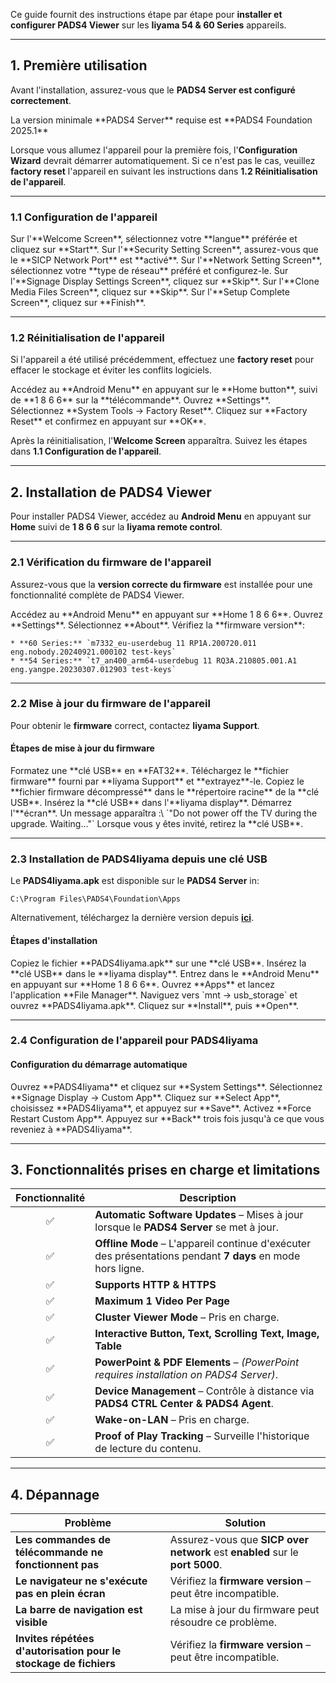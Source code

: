 Ce guide fournit des instructions étape par étape pour **installer et configurer PADS4 Viewer** sur les **Iiyama 54 & 60 Series** appareils.

***

## **1. Première utilisation**

Avant l'installation, assurez-vous que le **PADS4 Server est configuré correctement**.

<Note>
  La version minimale **PADS4 Server** requise est **PADS4 Foundation 2025.1**
</Note>

Lorsque vous allumez l'appareil pour la première fois, l'**Configuration Wizard** devrait démarrer automatiquement. Si ce n'est pas le cas, veuillez **factory reset** l'appareil en suivant les instructions dans **1.2 Réinitialisation de l'appareil**.

***

### **1.1 Configuration de l'appareil**

<Steps>
  <Step title="Première étape">
    Sur l'**Welcome Screen**, sélectionnez votre **langue** préférée et cliquez sur **Start**.
  </Step>

  <Step title="Deuxième étape">
    Sur l'**Security Setting Screen**, assurez-vous que le **SICP Network Port** est **activé**.
  </Step>

  <Step title="Troisième étape">
    Sur l'**Network Setting Screen**, sélectionnez votre **type de réseau** préféré et configurez-le.
  </Step>

  <Step title="Quatrième étape">
    Sur l'**Signage Display Settings Screen**, cliquez sur **Skip**.
  </Step>

  <Step title="Cinquième étape">
    Sur l'**Clone Media Files Screen**, cliquez sur **Skip**.
  </Step>

  <Step title="Sixième étape">
    Sur l'**Setup Complete Screen**, cliquez sur **Finish**.
  </Step>
</Steps>

***

### **1.2 Réinitialisation de l'appareil**

Si l'appareil a été utilisé précédemment, effectuez une **factory reset** pour effacer le stockage et éviter les conflits logiciels.

<Steps>
  <Step title="Première étape">
    Accédez au **Android Menu** en appuyant sur le **Home button**, suivi de **1 8 6 6** sur la **télécommande**.
  </Step>

  <Step title="Deuxième étape">
    Ouvrez **Settings**.
  </Step>

  <Step title="Troisième étape">
    Sélectionnez **System Tools → Factory Reset**.
  </Step>

  <Step title="Quatrième étape">
    Cliquez sur **Factory Reset** et confirmez en appuyant sur **OK**.
  </Step>
</Steps>

Après la réinitialisation, l'**Welcome Screen** apparaîtra. Suivez les étapes dans **1.1 Configuration de l'appareil**.

***

## **2. Installation de PADS4 Viewer**

Pour installer PADS4 Viewer, accédez au **Android Menu** en appuyant sur **Home** suivi de **1 8 6 6** sur la **Iiyama remote control**.

***

### **2.1 Vérification du firmware de l'appareil**

Assurez-vous que la **version correcte du firmware** est installée pour une fonctionnalité complète de PADS4 Viewer.

<Steps>
  <Step title="Première étape">
    Accédez au **Android Menu** en appuyant sur **Home 1 8 6 6**.
  </Step>

  <Step title="Deuxième étape">
    Ouvrez **Settings**.
  </Step>

  <Step title="Troisième étape">
    Sélectionnez **About**.
  </Step>

  <Step title="Quatrième étape">
    Vérifiez la **firmware version**:

    * **60 Series:** `m7332_eu-userdebug 11 RP1A.200720.011 eng.nobody.20240921.000102 test-keys`
    * **54 Series:** `t7_an400_arm64-userdebug 11 RQ3A.210805.001.A1 eng.yangpe.20230307.012903 test-keys`
  </Step>
</Steps>

***

### **2.2 Mise à jour du firmware de l'appareil**

Pour obtenir le **firmware** correct, contactez **Iiyama Support**.

#### **Étapes de mise à jour du firmware**

<Steps>
  <Step title="Première étape">
    Formatez une **clé USB** en **FAT32**.
  </Step>

  <Step title="Deuxième étape">
    Téléchargez le **fichier firmware** fourni par **Iiyama Support** et **extrayez**-le.
  </Step>

  <Step title="Troisième étape">
    Copiez le **fichier firmware décompressé** dans le **répertoire racine** de la **clé USB**.
  </Step>

  <Step title="Quatrième étape">
    Insérez la **clé USB** dans l'**Iiyama display**.
  </Step>

  <Step title="Cinquième étape">
    Démarrez l'**écran**. Un message apparaîtra :\
    `"Do not power off the TV during the upgrade. Waiting..."`
  </Step>

  <Step title="Sixième étape">
    Lorsque vous y êtes invité, retirez la **clé USB**.
  </Step>
</Steps>

***

### **2.3 Installation de PADS4Iiyama depuis une clé USB**

Le **PADS4Iiyama.apk** est disponible sur le **PADS4 Server** in:

```
C:\Program Files\PADS4\Foundation\Apps  
```

Alternativement, téléchargez la dernière version depuis [**ici**](https://github.com/PADS4/PADS4-Viewer-for-iiyama-signage-devices/releases/latest).

#### **Étapes d'installation**

<Steps>
  <Step title="Première étape">
    Copiez le fichier **PADS4Iiyama.apk** sur une **clé USB**.
  </Step>

  <Step title="Deuxième étape">
    Insérez la **clé USB** dans le **Iiyama display**.
  </Step>

  <Step title="Étape Trois">
    Entrez dans le **Android Menu** en appuyant sur **Home 1 8 6 6**.
  </Step>

  <Step title="Étape Quatre">
    Ouvrez **Apps** et lancez l'application **File Manager**.
  </Step>

  <Step title="Étape Cinq">
    Naviguez vers `mnt → usb_storage` et ouvrez **PADS4Iiyama.apk**.
  </Step>

  <Step title="Étape Six">
    Cliquez sur **Install**, puis **Open**.
  </Step>
</Steps>

***

### **2.4 Configuration de l'appareil pour PADS4Iiyama**

#### **Configuration du démarrage automatique**

<Steps>
  <Step title="Étape Un">
    Ouvrez **PADS4Iiyama** et cliquez sur **System Settings**.
  </Step>

  <Step title="Étape Deux">
    Sélectionnez **Signage Display → Custom App**.
  </Step>

  <Step title="Étape Trois">
    Cliquez sur **Select App**, choisissez **PADS4Iiyama**, et appuyez sur **Save**.
  </Step>

  <Step title="Étape Quatre">
    Activez **Force Restart Custom App**.
  </Step>

  <Step title="Étape Cinq">
    Appuyez sur **Back** trois fois jusqu'à ce que vous reveniez à **PADS4Iiyama**.
  </Step>
</Steps>

***

## **3. Fonctionnalités prises en charge et limitations**

| Fonctionnalité | Description                                                                                                |
| :------------: | ---------------------------------------------------------------------------------------------------------- |
|        ✅       | **Automatic Software Updates** – Mises à jour lorsque le **PADS4 Server** se met à jour.                   |
|        ✅       | **Offline Mode** – L'appareil continue d'exécuter des présentations pendant **7 days** en mode hors ligne. |
|        ✅       | **Supports HTTP & HTTPS**                                                                                  |
|        ✅       | **Maximum 1 Video Per Page**                                                                               |
|        ✅       | **Cluster Viewer Mode** – Pris en charge.                                                                  |
|        ✅       | **Interactive Button, Text, Scrolling Text, Image, Table**                                                 |
|        ✅       | **PowerPoint & PDF Elements** – *(PowerPoint requires installation on PADS4 Server)*.                      |
|        ✅       | **Device Management** – Contrôle à distance via **PADS4 CTRL Center & PADS4 Agent**.                       |
|        ✅       | **Wake-on-LAN** – Pris en charge.                                                                          |
|        ✅       | **Proof of Play Tracking** – Surveille l'historique de lecture du contenu.                                 |

***

## **4. Dépannage**

| **Problème**                                                     | **Solution**                                                                 |
| ---------------------------------------------------------------- | ---------------------------------------------------------------------------- |
| **Les commandes de télécommande ne fonctionnent pas**            | Assurez-vous que **SICP over network** est **enabled** sur le **port 5000**. |
| **Le navigateur ne s'exécute pas en plein écran**                | Vérifiez la **firmware version** – peut être incompatible.                   |
| **La barre de navigation est visible**                           | La mise à jour du firmware peut résoudre ce problème.                        |
| **Invites répétées d'autorisation pour le stockage de fichiers** | Vérifiez la **firmware version** – peut être incompatible.                   |
